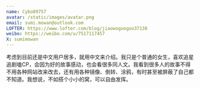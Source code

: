 ```yaml
---
name: Cybo89757
avatar: /static/images/avatar.png
email: sumi.mowan@outlook.com
LOFTER: https://www.lofter.com/blog/jiaowoguoguo37138
weibo: https://weibo.com/u/7517117457
X: sumimowan
---
```


考虑到目前还是中文用户居多，就用中文来介绍。我只是个普通的女生，喜欢追星追剧嗑CP，会因为好的故事感动，也会看很多同人文。我看到很多人的故事不得不用各种网站改来改去，还有用各种镜像、倒转、涂鸦，有时甚至被屏蔽了自己都不知道。我想说，不如搭个小小的窝，可以自由发挥。
